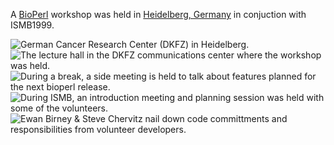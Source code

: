 A [[bp:BioPerl|BioPerl]] workshop was held in [[wp:Heidelberg, Germany|Heidelberg, Germany]] in conjuction with ISMB1999.

[[Image:Bioperl-Heidelberg-1999-5.jpg|frame|German Cancer Research Center (DKFZ) in Heidelberg.]]
[[Image:Bioperl-Heidelberg-1999-4.jpg|frame|The lecture hall in the DKFZ communications center where the workshop was held.]]
[[Image:Bioperl-Heidelberg-1999-1.jpg|frame|During a break, a side meeting is held to talk about features planned for the next bioperl release.]]
[[Image:Bioperl-Heidelberg-1999-2.jpg|frame|During ISMB, an introduction meeting and planning session was held with some of the volunteers.]]
[[Image:Bioperl-Heidelberg-1999-3.jpg|frame|[[bp:Ewan Birney|Ewan Birney]] & [[bp:Steve Chervitz|Steve Chervitz]] nail down code committments and responsibilities from volunteer developers.]]